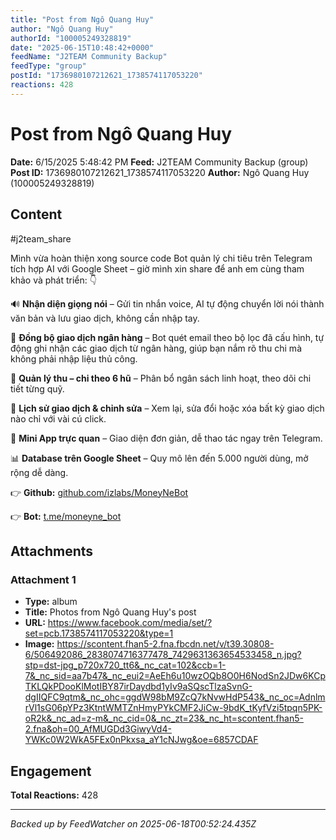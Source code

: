 ```yaml
---
title: "Post from Ngô Quang Huy"
author: "Ngô Quang Huy"
authorId: "100005249328819"
date: "2025-06-15T10:48:42+0000"
feedName: "J2TEAM Community Backup"
feedType: "group"
postId: "1736980107212621_1738574117053220"
reactions: 428
---
```


# Post from Ngô Quang Huy

**Date:** 6/15/2025 5:48:42 PM
**Feed:** J2TEAM Community Backup (group)
**Post ID:** 1736980107212621_1738574117053220
**Author:** Ngô Quang Huy (100005249328819)

## Content

#j2team_share

Mình vừa hoàn thiện xong source code Bot quản lý chi tiêu trên Telegram tích hợp AI với Google Sheet – giờ mình xin share để anh em cùng tham khảo và phát triển: 👇

🔊 **Nhận diện giọng nói**
– Gửi tin nhắn voice, AI tự động chuyển lời nói thành văn bản và lưu giao dịch, không cần nhập tay.

🏦 **Đồng bộ giao dịch ngân hàng**
– Bot quét email theo bộ lọc đã cấu hình, tự động ghi nhận các giao dịch từ ngân hàng, giúp bạn nắm rõ thu chi mà không phải nhập liệu thủ công.

💼 **Quản lý thu – chi theo 6 hũ**
– Phân bổ ngân sách linh hoạt, theo dõi chi tiết từng quỹ.

📝 **Lịch sử giao dịch & chỉnh sửa**
– Xem lại, sửa đổi hoặc xóa bất kỳ giao dịch nào chỉ với vài cú click.

📱 **Mini App trực quan**
– Giao diện đơn giản, dễ thao tác ngay trên Telegram.

📊 **Database trên Google Sheet**
– Quy mô lên đến 5.000 người dùng, mở rộng dễ dàng.

👉 **Github:** [github.com/izlabs/MoneyNeBot](https://github.com/izlabs/MoneyNeBot)

👉 **Bot:** [t.me/moneyne_bot](https://t.me/moneyne_bot)

## Attachments

### Attachment 1
- **Type:** album
- **Title:** Photos from Ngô Quang Huy's post
- **URL:** https://www.facebook.com/media/set/?set=pcb.1738574117053220&type=1
- **Image:** https://scontent.fhan5-2.fna.fbcdn.net/v/t39.30808-6/506492086_2838074716377478_7429631363654533458_n.jpg?stp=dst-jpg_p720x720_tt6&_nc_cat=102&ccb=1-7&_nc_sid=aa7b47&_nc_eui2=AeEh6u10wzOQb8O0H6NodSn2JDw6KCpTKLQkPDooKlMotIBY87irDaydbd1yIv9aSQscTlzaSvnG-dgIIQFC9qtm&_nc_ohc=ggdW98bM9ZcQ7kNvwHdP543&_nc_oc=AdnlmrVl1sG06pYPz3KtntWMTZnHmyPYkCMF2JiCw-9bdK_tKyfVzi5tpqn5PK-oR2k&_nc_ad=z-m&_nc_cid=0&_nc_zt=23&_nc_ht=scontent.fhan5-2.fna&oh=00_AfMUGDd3GiwyVd4-YWKc0W2WkA5FEx0nPkxsa_aY1cNJwg&oe=6857CDAF

## Engagement

**Total Reactions:** 428

---
*Backed up by FeedWatcher on 2025-06-18T00:52:24.435Z*
